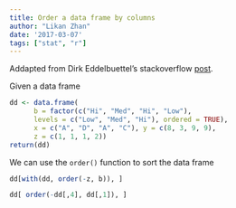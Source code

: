 ```yaml
---
title: Order a data frame by columns
author: "Likan Zhan"
date: '2017-03-07'
tags: ["stat", "r"]
---
```


Addapted from Dirk Eddelbuettel's stackoverflow [post](http://stackoverflow.com/questions/1296646/how-to-sort-a-dataframe-by-columns).

Given a data frame
```r
dd <- data.frame(
      b = factor(c("Hi", "Med", "Hi", "Low"),
      levels = c("Low", "Med", "Hi"), ordered = TRUE),
      x = c("A", "D", "A", "C"), y = c(8, 3, 9, 9),
      z = c(1, 1, 1, 2))
return(dd)
````

We can use the `order()` function to sort the data frame

```r
dd[with(dd, order(-z, b)), ]
```

```r
dd[ order(-dd[,4], dd[,1]), ]
```
